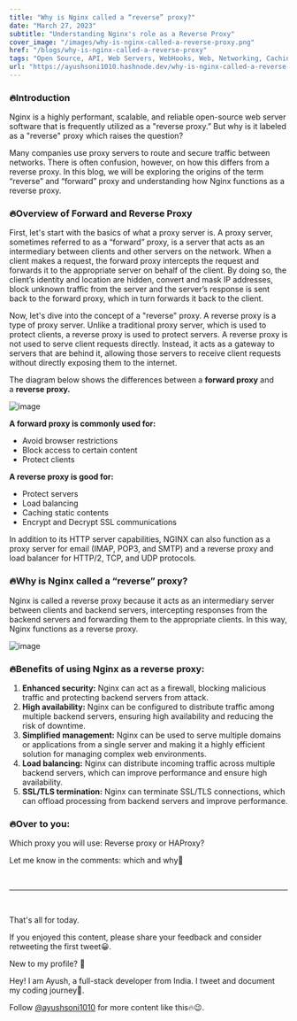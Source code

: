 ---
title: "Why is Nginx called a “reverse” proxy?"
date: "March 27, 2023"
subtitle: "Understanding Nginx's role as a Reverse Proxy"
cover_image: "/images/why-is-nginx-called-a-reverse-proxy.png"
href: "/blogs/why-is-nginx-called-a-reverse-proxy"
tags: "Open Source, API, Web Servers, WebHooks, Web, Networking, Caching, Load Balancer, Proxy Server"
url: "https://ayushsoni1010.hashnode.dev/why-is-nginx-called-a-reverse-proxy"
---

### 🔥**Introduction**

Nginx is a highly performant, scalable, and reliable open-source web server software that is frequently utilized as a "reverse proxy.” But why is it labeled as a "reverse" proxy which raises the question?

Many companies use proxy servers to route and secure traffic between networks. There is often confusion, however, on how this differs from a reverse proxy. In this blog, we will be exploring the origins of the term “reverse” and “forward” proxy and understanding how Nginx functions as a reverse proxy.

### 🔥**Overview of Forward and Reverse Proxy**

First, let's start with the basics of what a proxy server is. A proxy server, sometimes referred to as a “forward” proxy, is a server that acts as an intermediary between clients and other servers on the network. When a client makes a request, the forward proxy intercepts the request and forwards it to the appropriate server on behalf of the client. By doing so, the client’s identity and location are hidden, convert and mask IP addresses, block unknown traffic from the server and the server’s response is sent back to the forward proxy, which in turn forwards it back to the client.

Now, let's dive into the concept of a "reverse" proxy. A reverse proxy is a type of proxy server. Unlike a traditional proxy server, which is used to protect clients, a reverse proxy is used to protect servers. A reverse proxy is not used to serve client requests directly. Instead, it acts as a gateway to servers that are behind it, allowing those servers to receive client requests without directly exposing them to the internet.

The diagram below shows the differences between a **forward proxy** and a **reverse proxy.**

![image](https://user-images.githubusercontent.com/76895975/228149345-fdbee27e-5628-40a9-9798-83663af68055.png)

**A forward proxy is commonly used for:**

- Avoid browser restrictions
- Block access to certain content
- Protect clients

**A reverse proxy is good for:**

- Protect servers
- Load balancing
- Caching static contents
- Encrypt and Decrypt SSL communications

In addition to its HTTP server capabilities, NGINX can also function as a proxy server for email (IMAP, POP3, and SMTP) and a reverse proxy and load balancer for HTTP/2, TCP, and UDP protocols.

### 🔥**Why is Nginx called a “reverse” proxy?**

Nginx is called a reverse proxy because it acts as an intermediary server between clients and backend servers, intercepting responses from the backend servers and forwarding them to the appropriate clients. In this way, Nginx functions as a reverse proxy.

![image](https://user-images.githubusercontent.com/76895975/228149289-7627a407-ef54-497c-bd43-b037dd00a19b.png)

### 🔥Benefits of using Nginx as a reverse proxy:

1. **Enhanced security:** Nginx can act as a firewall, blocking malicious traffic and protecting backend servers from attack.
2. **High availability:** Nginx can be configured to distribute traffic among multiple backend servers, ensuring high availability and reducing the risk of downtime.
3. **Simplified management:** Nginx can be used to serve multiple domains or applications from a single server and making it a highly efficient solution for managing complex web environments.
4. **Load balancing:** Nginx can distribute incoming traffic across multiple backend servers, which can improve performance and ensure high availability.
5. **SSL/TLS termination:** Nginx can terminate SSL/TLS connections, which can offload processing from backend servers and improve performance.

### 🔥Over to you:

Which proxy you will use: Reverse proxy or HAProxy?

Let me know in the comments: which and why🤔

&nbsp;
&nbsp;

---

&nbsp;
&nbsp;

That's all for today.

If you enjoyed this content, please share your feedback and consider retweeting the first tweet😀.

New to my profile? 🎉

Hey! I am Ayush, a full-stack developer from India. I tweet and document my coding journey🌸.

Follow [@ayushsoni1010](https://twitter.com/ayushsoni1010) for more content like this🔥😉.
